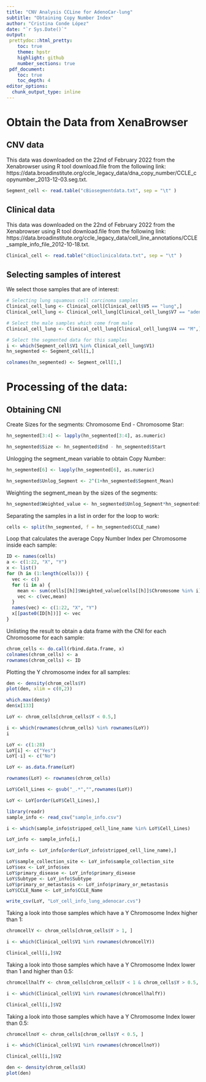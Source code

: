 ```yaml
---
title: "CNV Analysis CCLine for AdenoCar-lung"
subtitle: "Obtaining Copy Number Index"
author: "Cristina Conde López"
date: "`r Sys.Date()`"
output: 
 prettydoc::html_pretty:
    toc: true
    theme: hpstr
    highlight: github
    number_sections: true
 pdf_document:
    toc: true
    toc_depth: 4
editor_options: 
  chunk_output_type: inline
---
```


# Obtain the Data from XenaBrowser

## CNV data

This data was downloaded on the 22nd of February 2022 from the Xenabrowser using R tool download.file from the following link: 
https://data.broadinstitute.org/ccle_legacy_data/dna_copy_number/CCLE_copynumber_2013-12-03.seg.txt.

```r
Segment_cell <- read.table("cBiosegmentdata.txt", sep = "\t" )
```

## Clinical data

This data was downloaded on the 22nd of February 2022 from the Xenabrowser using R tool download.file from the following link: 
https://data.broadinstitute.org/ccle_legacy_data/cell_line_annotations/CCLE_sample_info_file_2012-10-18.txt.

```r
Clinical_cell <- read.table("cBioclinicaldata.txt", sep = "\t" )

```

## Selecting samples of interest

We select those samples that are of interest:

```r
# Selecting lung squamous cell carcinoma samples
Clinical_cell_lung <- Clinical_cell[Clinical_cell$V5 == "lung",]
Clinical_cell_lung <- Clinical_cell_lung[Clinical_cell_lung$V7 == "adenocarcinoma",]
```

```r
# Select the male samples which come from male
Clinical_cell_lung <- Clinical_cell_lung[Clinical_cell_lung$V4 == "M",]
```

```r
# Select the segmented data for this samples
i <- which(Segment_cell$V1 %in% Clinical_cell_lung$V1)
hn_segmented <- Segment_cell[i,] 
```

```r
colnames(hn_segmented) <- Segment_cell[1,]
```

# Processing of the data:

## Obtaining CNI

Create Sizes for the segments: Chromosome End - Chromosome Star:

```r
hn_segmented[3:4] <- lapply(hn_segmented[3:4], as.numeric)
```

```r
hn_segmented$Size <- hn_segmented$End - hn_segmented$Start
```

Unlogging the segment_mean variable to obtain Copy Number:

```r
hn_segmented[6] <- lapply(hn_segmented[6], as.numeric)
```

```r
hn_segmented$Unlog_Segment <- 2^(1+hn_segmented$Segment_Mean)
```

Weighting the segment_mean by the sizes of the segments:

```r
hn_segmented$Weighted_value <- hn_segmented$Unlog_Segment*hn_segmented$Size
```

Separating the samples in a list in order for the loop to work:

```r
cells <- split(hn_segmented, f = hn_segmented$CCLE_name)
```

Loop that calculates the average Copy Number Index per Chromosome inside each sample:

```r
ID <- names(cells)
a <- c(1:22, "X", "Y")
x <- list()
for (h in (1:length(cells))) {
  vec <- c()
  for (i in a) {
    mean <- sum(cells[[h]]$Weighted_value[cells[[h]]$Chromosome %in% i])/sum(cells[[h]]$Size[cells[[h]]$Chromosome %in% i])
    vec <- c(vec,mean)
  }
  names(vec) <- c(1:22, "X", "Y")
  x[[paste0(ID[h])]] <- vec
}

```

Unlisting the result to obtain a data frame with the CNI for each Chromosome for each sample:

```r
chrom_cells <- do.call(rbind.data.frame, x)
colnames(chrom_cells) <- a
rownames(chrom_cells) <- ID
```

Plotting the Y chromosome index for all samples:

```r
den <- density(chrom_cells$Y)
plot(den, xlim = c(0,2))
```

```r
which.max(den$y)
den$x[133]
```

```r
LoY <- chrom_cells[chrom_cells$Y < 0.5,]
```

```r
i <- which(rownames(chrom_cells) %in% rownames(LoY))
i
```

```r
LoY <- c(1:28)
LoY[i] <- c("Yes")
LoY[-i] <- c("No")
```

```r
LoY <- as.data.frame(LoY)
```

```r
rownames(LoY) <- rownames(chrom_cells)
```

```r
LoY$Cell_Lines <- gsub("_.*","",rownames(LoY))
```

```r
LoY <- LoY[order(LoY$Cell_Lines),]
```

```r
library(readr)
sample_info <- read_csv("sample_info.csv")
```

```r
i <- which(sample_info$stripped_cell_line_name %in% LoY$Cell_Lines)
```

```r
LoY_info <- sample_info[i,]
```

```r
LoY_info <- LoY_info[order(LoY_info$stripped_cell_line_name),]
```


```r
LoY$sample_collection_site <- LoY_info$sample_collection_site
LoY$sex <- LoY_info$sex
LoY$primary_disease <- LoY_info$primary_disease
LoY$Subtype <- LoY_info$Subtype
LoY$primary_or_metastasis <- LoY_info$primary_or_metastasis
LoY$CCLE_Name <- LoY_info$CCLE_Name
```

```r
write_csv(LoY, "LoY_cell_info_lung_adenocar.cvs")
```

Taking a look into those samples which have a Y Chromosome Index higher than 1: 

```r
chromcellY <- chrom_cells[chrom_cells$Y > 1, ]
```

```r
i <- which(Clinical_cell$V1 %in% rownames(chromcellY))
```

```r
Clinical_cell[i,]$V2
```

Taking a look into those samples which have a Y Chromosome Index lower than 1 and higher than 0.5: 

```r
chromcellhalfY <- chrom_cells[chrom_cells$Y < 1 & chrom_cells$Y > 0.5, ]
```

```r
i <- which(Clinical_cell$V1 %in% rownames(chromcellhalfY))
```

```r
Clinical_cell[i,]$V2
```

Taking a look into those samples which have a Y Chromosome Index lower than 0.5:

```r
chromcellnoY <- chrom_cells[chrom_cells$Y < 0.5, ]
```

```r
i <- which(Clinical_cell$V1 %in% rownames(chromcellnoY))
```

```r
Clinical_cell[i,]$V2
```

```r
den <- density(chrom_cells$X)
plot(den)
```
